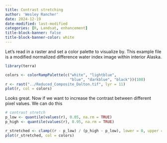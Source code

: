 ```yaml
---
title: Contrast stretching
author: 'Wesley Rancher'
date: 2024-12-19
date-modified: last-modified
categories: [R, Landsat, enhancement]
title-block-banner: false
title-block-banner-color: white
---
```


Let's read in a raster and set a color palette to visualize by. This example file is a modified normalized difference water index image within interior Alaska.

```r
library(terra)
```

```r
colors <- colorRampPalette(c("white", "lightblue", 
                             "blue", "darkblue", "black"))(100)
r <- rast("../Reduced_Composite_Dalton.tif", lyr = 11)
plot(r, col = colors)
```

Looks great. Now if we want to increase the contrast between different pixel values. We can do this

```r
# contrast stretch
p_low <- quantile(values(r), 0.05, na.rm = TRUE)
p_high <- quantile(values(r), 0.95, na.rm = TRUE) 

r_stretched <- clamp((r - p_low) / (p_high - p_low), lower = 0, upper = 1)
plot(r_stretched, col = colors)
```
